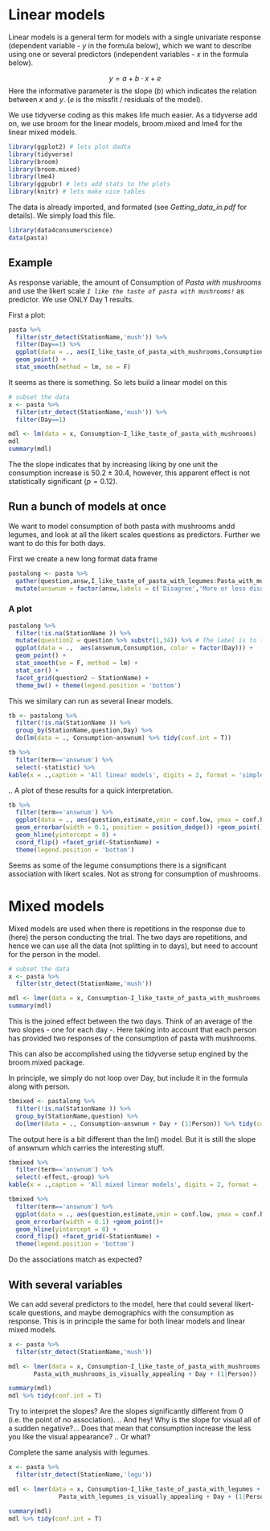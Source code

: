 
# Linear models

Linear models is a general term for models with a single univariate response (dependent variable - $y$ in the formula below), which we want to describe using one or several predictors (independent variables - $x$ in the formula below). 

$$  y = a + b \cdot x + e $$
Here the informative parameter is the slope ($b$) which indicates the relation between $x$ and $y$. ($e$ is the missfit / residuals of the model). 


We use tidyverse coding as this makes life much easier. As a tidyverse add on, we use broom for the linear models, broom.mixed and lme4 for the linear mixed models.


```r
library(ggplot2) # lets plot dadta
library(tidyverse)
library(broom)
library(broom.mixed)
library(lme4)
library(ggpubr) # lets add stats to the plots
library(knitr) # lets make nice tables
```

The data is already imported, and formated (see _Getting_data_in.pdf_ for details). We simply load this file. 

```r
library(data4consumerscience)
data(pasta)
```



## Example

As response variable, the amount of Consumption of _Pasta with mushrooms_ and use the likert scale _`I like the taste of pasta with mushrooms!`_ as predictor. We use ONLY Day 1 results.  

First a plot:

```r
pasta %>% 
  filter(str_detect(StationName,'mush')) %>% 
  filter(Day==1) %>% 
  ggplot(data = ., aes(I_like_taste_of_pasta_with_mushrooms,Consumption)) + 
  geom_point() + 
  stat_smooth(method = lm, se = F)
```

It seems as there is something. 
So lets build a linear model on this 

```r
# subset the data
x <- pasta %>% 
  filter(str_detect(StationName,'mush')) %>% 
  filter(Day==1) 

mdl <- lm(data = x, Consumption~I_like_taste_of_pasta_with_mushrooms) 
mdl  
summary(mdl)
```

The the slope indicates that by increasing liking by one unit the consumption increase is $50.2 \pm 30.4$, however, this apparent effect is not statistically significant ($p = 0.12$). 

## Run a bunch of models at once

We want to model consumption of both pasta with mushrooms andd legumes, and look at all the likert scales questions as predictors. Further we want to do this for both days. 

First we create a new long format data frame

```r
pastalong <- pasta %>% 
  gather(question,answ,I_like_taste_of_pasta_with_legumes:Pasta_with_mushrooms_is_visually_appealing) %>% 
  mutate(answnum = factor(answ,labels = c('Disagree','More or less disagree','Neither agree nor disagree','More or less agree','Agree','Strongly agree')) %>% as.numeric())
```


### A plot 

```r
pastalong %>% 
  filter(!is.na(StationName )) %>% 
  mutate(question2 = question %>% substr(1,34)) %>% # The label is to long, so lets just represent the first 30 letters.
  ggplot(data = .,  aes(answnum,Consumption, color = factor(Day))) +
  geom_point() + 
  stat_smooth(se = F, method = lm) + 
  stat_cor() +
  facet_grid(question2 ~ StationName) + 
  theme_bw() + theme(legend.position = 'bottom')
```

This we similary can run as several linear models. 



```r
tb <- pastalong %>% 
  filter(!is.na(StationName )) %>% 
  group_by(StationName,question,Day) %>% 
  do(lm(data = ., Consumption~answnum) %>% tidy(conf.int = T))

tb %>% 
  filter(term=='answnum') %>% 
  select(-statistic) %>% 
kable(x = .,caption = 'All linear models', digits = 2, format = 'simple')

```
.. A plot of these results for a quick interpretation. 

```r
tb %>% 
  filter(term=='answnum') %>% 
  ggplot(data = ., aes(question,estimate,ymin = conf.low, ymax = conf.high, color = factor(Day))) + 
  geom_errorbar(width = 0.1, position = position_dodge()) +geom_point()+ 
  geom_hline(yintercept = 0) + 
  coord_flip() +facet_grid(~StationName) + 
  theme(legend.position = 'bottom')
```

Seems as some of the legume consumptions there is a significant association with likert scales. Not as strong for consumption of mushrooms.  

# Mixed models

Mixed models are used when there is repetitions in the response due to (here) the person conducting the trial. 
The two days are repetitions, and hence we can use all the data (not splitting in to days), but need to account for the person in the model.  


```r
# subset the data
x <- pasta %>% 
  filter(str_detect(StationName,'mush')) 

mdl <- lmer(data = x, Consumption~I_like_taste_of_pasta_with_mushrooms + Day +  (1|Person)) 
summary(mdl)
```

This is the joined effect between the two days. Think of an average of the two slopes - one for each day -. Here taking into account that each person has provided two responses of the consumption of pasta with mushrooms. 

This can also be accomplished using the tidyverse setup engined by the broom.mixed package.

In principle, we simply do not loop over Day, but include it in the formula along with person.


```r
tbmixed <- pastalong %>% 
  filter(!is.na(StationName )) %>% 
  group_by(StationName,question) %>% 
  do(lmer(data = ., Consumption~answnum + Day + (1|Person)) %>% tidy(conf.int = T))
```

The output here is a bit different than the lm() model. But it is still the slope of answnum which carries the interesting stuff. 

```r
tbmixed %>% 
  filter(term=='answnum') %>% 
  select(-effect,-group) %>% 
kable(x = .,caption = 'All mixed linear models', digits = 2, format = 'simple')

tbmixed %>% 
  filter(term=='answnum') %>% 
  ggplot(data = ., aes(question,estimate,ymin = conf.low, ymax = conf.high)) + 
  geom_errorbar(width = 0.1) +geom_point()+ 
  geom_hline(yintercept = 0) + 
  coord_flip() +facet_grid(~StationName) + 
  theme(legend.position = 'bottom')
```

Do the associations match as expected? 

## With several variables

We can add several predictors to the model, here that could several likert-scale questions, and maybe demographics with the consumption as response. 
This is in principle the same for both linear models and linear mixed models. 

```r
x <- pasta %>% 
  filter(str_detect(StationName,'mush'))

mdl <- lmer(data = x, Consumption~I_like_taste_of_pasta_with_mushrooms + 
       Pasta_with_mushrooms_is_visually_appealing + Day + (1|Person))

summary(mdl)
mdl %>% tidy(conf.int = T)
```

Try to interpret the slopes? Are the slopes significantly different from 0 (i.e. the point of no association). .. And hey! Why is the slope for visual all of a sudden negative?... Does that mean that consumption increase the less you like the visual appearance? .. Or what?  

Complete the same analysis with legumes. 

```r
x <- pasta %>% 
  filter(str_detect(StationName,'legu'))

mdl <- lmer(data = x, Consumption~I_like_taste_of_pasta_with_legumes +
              Pasta_with_legumes_is_visually_appealing + Day + (1|Person))

summary(mdl)
mdl %>% tidy(conf.int = T)
```
